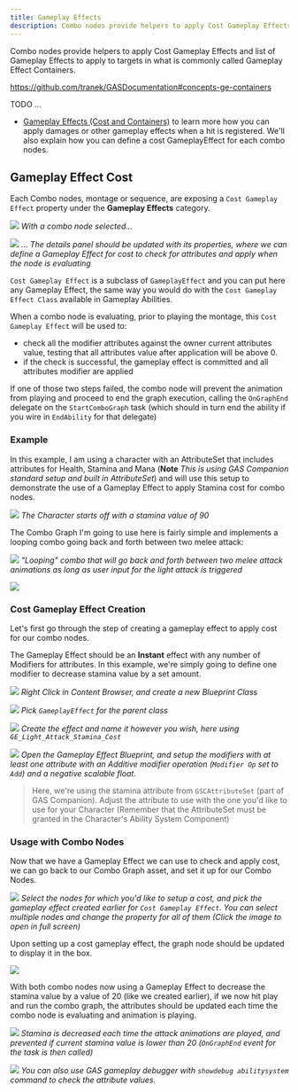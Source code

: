 ```yaml
---
title: Gameplay Effects
description: Combo nodes provide helpers to apply Cost Gameplay Effects and list of Gameplay Effects to apply to targets in what is commonly called Gameplay Effect Containers
---
```


Combo nodes provide helpers to apply Cost Gameplay Effects and list of Gameplay Effects to apply to targets in what is commonly called Gameplay Effect Containers.


https://github.com/tranek/GASDocumentation#concepts-ge-containers

TODO ...

- [Gameplay Effects (Cost and Containers)](/usage/gameplay-effects) to learn more how you can apply damages or other gameplay effects when a hit is registered. We'll also explain how you can define a cost GameplayEffect for each combo nodes.


## Gameplay Effect Cost

Each Combo nodes, montage or sequence, are exposing a `Cost Gameplay Effect` property under the **Gameplay Effects** category.

![](combo_node_selected.png)
*With a combo node selected...*

![](combo_node_details_panel.png)
*... The details panel should be updated with its properties, where we can define a Gameplay Effect for cost to check for attributes and apply when the node is evaluating*

`Cost Gameplay Effect` is a subclass of `GameplayEffect` and you can put here any Gameplay Effect, the same way you would do with the `Cost Gameplay Effect Class` available in Gameplay Abilities.

When a combo node is evaluating, prior to playing the montage, this `Cost Gameplay Effect` will be used to:

- check all the modifier attributes against the owner current attributes value, testing that all attributes value after application will be above 0.
- if the check is successful, the gameplay effect is committed and all attributes modifier are applied

If one of those two steps failed, the combo node will prevent the animation from playing and proceed to end the graph execution, calling the `OnGraphEnd` delegate on the `StartComboGraph` task (which should in turn end the ability if you wire in `EndAbility` for that delegate)

### Example

In this example, I am using a character with an AttributeSet that includes attributes for Health, Stamina and Mana (**Note** *This is using GAS Companion standard setup and built in AttributeSet*) and will use this setup to demonstrate the use of a Gameplay Effect to apply Stamina cost for combo nodes.

![](cost_example_01.png)
*The Character starts off with a stamina value of 90*

The Combo Graph I'm going to use here is fairly simple and implements a looping combo going back and forth between two melee attack:

![](cost_example_combo_graph.png)
*"Looping" combo that will go back and forth between two melee attack animations as long as user input for the light attack is triggered*

[![](combo_graph_cost_example_01.gif)](combo_graph_cost_example_01.gif)

### Cost Gameplay Effect Creation

Let's first go through the step of creating a gameplay effect to apply cost for our combo nodes.

The Gameplay Effect should be an **Instant** effect with any number of Modifiers for attributes. In this example, we're simply going to define one modifier to decrease stamina value by a set amount.

![](cost_create_01.png)
*Right Click in Content Browser, and create a new Blueprint Class*

![](cost_create_02.png)
*Pick `GameplayEffect` for the parent class*

![](cost_create_03.png)
*Create the effect and name it however you wish, here using `GE_Light_Attack_Stamina_Cost`*

![](cost_create_04.png)
*Open the Gameplay Effect Blueprint, and setup the modifiers with at least one attribute with an Additive modifier operation (`Modifier Op` set to `Add`) and a negative scalable float.*

> Here, we're using the stamina attribute from `GSCAttributeSet` (part of GAS Companion). Adjust the attribute to use with the one you'd like to use for your Character (Remember that the AttributeSet must be granted in the Character's Ability System Component)

### Usage with Combo Nodes

Now that we have a Gameplay Effect we can use to check and apply cost, we can go back to our Combo Graph asset, and set it up for our Combo Nodes.

[![](combo_graph_cost_example_02.gif)](combo_graph_cost_example_02.gif)
*Select the nodes for which you'd like to setup a cost, and pick the gameplay effect created earlier for `Cost Gameplay Effect`. You can select multiple nodes and change the property for all of them (Click the image to open in full screen)*

Upon setting up a cost gameplay effect, the graph node should be updated to display it in the box.

![](combo_graph_cost_node_update.png)

With both combo nodes now using a Gameplay Effect to decrease the stamina value by a value of 20 (like we created earlier), if we now hit play and run the combo graph, the attributes should be updated each time the combo node is evaluating and animation is playing.

[![](combo_graph_cost_example_03.gif)](combo_graph_cost_example_03.gif)
*Stamina is decreased each time the attack animations are played, and prevented if current stamina value is lower than 20 (`OnGraphEnd` event for the task is then called)*

[![](combo_cost_showdebug_abilitysystem.gif)](combo_cost_showdebug_abilitysystem.gif)
*You can also use GAS gameplay debugger with `showdebug abilitysystem` command to check the attribute values.*
